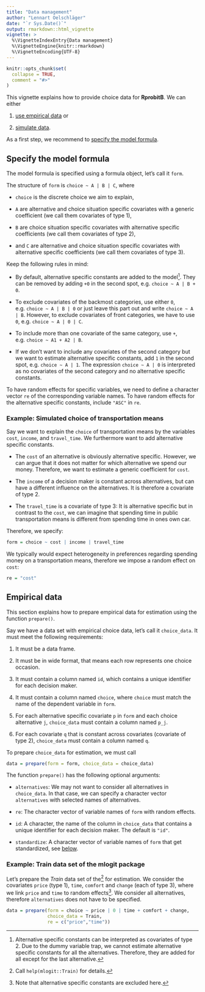 ```yaml
---
title: "Data management"
author: "Lennart Oelschläger"
date: "`r Sys.Date()`"
output: rmarkdown::html_vignette
vignette: >
  %\VignetteIndexEntry{Data management}
  %\VignetteEngine{knitr::rmarkdown}
  %\VignetteEncoding{UTF-8}
---
```


```r
knitr::opts_chunk$set(
  collapse = TRUE,
  comment = "#>"
)
```

This vignette explains how to provide choice data for **RprobitB**. We can either

1. [use empirical data](#empirical-data) or

2. [simulate data](#simulated-data).

As a first step, we recommend to [specify the model formula](#specify-the-model-formula).


## Specify the model formula

The model formula is specified using a formula object, let's call it `form`.

The structure of `form` is `choice ~ A | B | C`, where

- `choice` is the discrete choice we aim to explain,

- `A` are alternative and choice situation specific covariates with a generic coefficient (we call them covariates of type 1),

- `B` are choice situation specific covariates with alternative specific coefficients (we call them covariates of type 2),

- and `C` are alternative and choice situation specific covariates with
alternative specific coefficients (we call them covariates of type 3).

Keep the following rules in mind:

- By default, alternative specific constants are added to the model[^1]. They can be removed by adding `+0` in the second spot, e.g. `choice ~ A | B + 0`.

- To exclude covariates of the backmost categories, use either `0`, e.g. `choice ~ A | B | 0` or just leave this part out and write `choice ~ A | B `. However, to exclude covariates of front categories, we have to use `0`, e.g. `choice ~ A | 0 | C`. 

- To include more than one covariate of the same category, use `+`, e.g. `choice ~ A1 + A2 | B`.

- If we don't want to include any covariates of the second category but we want to estimate alternative specific constants, add `1` in the second spot, e.g. `choice ~ A | 1`. The expression `choice ~ A | 0` is interpreted as no covariates of the second category and no alternative specific constants.

To have random effects for specific variables, we need to define a character vector `re` of the corresponding variable names. To have random effects for the alternative specific constants, include `"ASC"` in `re`.

[^1]: Alternative specific constants can be interpreted as covariates of type 2. Due to the dummy variable trap, we cannot estimate alternative specific constants for all the alternatives. Therefore, they are added for all except for the last alternative.

### Example: Simulated choice of transportation means

Say we want to explain the `choice` of transportation means by the variables `cost`, `income`, and `travel_time`. We furthermore want to add alternative specific constants.

- The `cost` of an alternative is obviously alternative specific. However, we can argue that it does not matter for which alternative we spend our money. Therefore, we want to estimate a generic coefficient for `cost`.

- The `income` of a decision maker is constant across alternatives, but can have a different influence on the alternatives. It is therefore a covariate of type 2.

- The `travel_time` is a covariate of type 3: It is alternative specific but in contrast to the `cost`, we can imagine that spending time in public transportation means is different from spending time in ones own car.

Therefore, we specify:

```r
form = choice ~ cost | income | travel_time
```

We typically would expect heterogeneity in preferences regarding spending money on a transportation means, therefore we impose a random effect on `cost`:

```r
re = "cost"
```

## Empirical data

This section explains how to prepare empirical data for estimation using the function `prepare()`.

Say we have a data set with empirical choice data, let's call it `choice_data`. It must meet the following requirements:

1. It must be a data frame.

2. It must be in wide format, that means each row represents one choice occasion.

3. It must contain a column named `id`, which contains a unique identifier for each decision maker.

4. It must contain a column named `choice`, where `choice` must match the name of the dependent variable in `form`.

5. For each alternative specific covariate `p` in `form` and each choice alternative `j`, `choice_data` must contain a column named `p_j`.

6. For each covariate `q` that is constant across covariates (covariate of type 2), `choice_data` must contain a column named `q`. 

To prepare `choice_data` for estimation, we must call

```r
data = prepare(form = form, choice_data = choice_data)
```

The function `prepare()` has the following optional arguments:

- `alternatives`: We may not want to consider all alternatives in `choice_data`. In that case, we can specify a character vector `alternatives` with selected names of alternatives.

- `re`: The character vector of variable names of `form` with random effects.

- `id`: A character, the name of the column in `choice_data` that contains a unique identifier for each decision maker. The default is `"id"`. 

- `standardize`: A character vector of variable names of `form` that get standardized, see [below](#standardize-covariates).

### Example: Train data set of the mlogit package

Let's prepare the *Train* data set of the[^3] for estimation. We consider the covariates `price` (type 1), `time`, `comfort` and `change` (each of type 3), where we link `price` and `time` to random effects[^4]. We consider all alternatives, therefore `alternatives` does not have to be specified.

```r
data = prepare(form = choice ~ price | 0 | time + comfort + change, 
               choice_data = Train,
               re = c("price","time"))
```

[^3]: Call `help(mlogit::Train)` for details.

[^4]: Note that alternative specific constants are excluded here.






